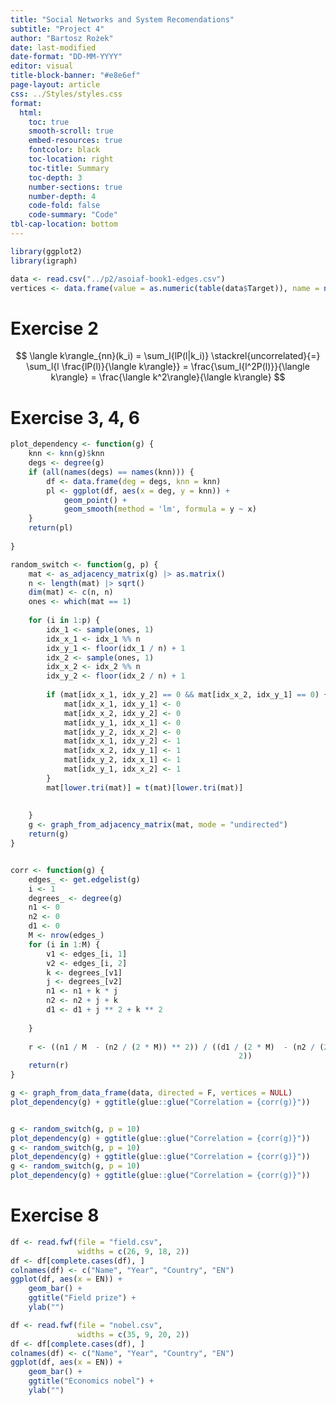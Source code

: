 ```yaml
---
title: "Social Networks and System Recomendations"
subtitle: "Project 4"
author: "Bartosz Rożek"
date: last-modified
date-format: "DD-MM-YYYY"
editor: visual
title-block-banner: "#e8e6ef"
page-layout: article
css: ../Styles/styles.css
format: 
  html:
    toc: true
    smooth-scroll: true
    embed-resources: true
    fontcolor: black
    toc-location: right
    toc-title: Summary
    toc-depth: 3
    number-sections: true
    number-depth: 4
    code-fold: false
    code-summary: "Code"
tbl-cap-location: bottom
---
```


```r
library(ggplot2)
library(igraph)
```


```r
data <- read.csv("../p2/asoiaf-book1-edges.csv")
vertices <- data.frame(value = as.numeric(table(data$Target)), name = names(table(data$Target)))
```

# Exercise 2 

$$
\langle k\rangle_{nn}(k_i) = \sum_l{lP(l|k_i)} \stackrel{uncorrelated}{=} 
\sum_l{l \frac{lP(l)}{\langle k\rangle}} =
\frac{\sum_l{l^2P(l)}}{\langle k\rangle} =
\frac{\langle k^2\rangle}{\langle k\rangle}
$$



# Exercise 3, 4, 6

```r

plot_dependency <- function(g) {
    knn <- knn(g)$knn
    degs <- degree(g)
    if (all(names(degs) == names(knn))) {
        df <- data.frame(deg = degs, knn = knn)
        pl <- ggplot(df, aes(x = deg, y = knn)) +
            geom_point() +
            geom_smooth(method = 'lm', formula = y ~ x)
    }
    return(pl)
    
}

random_switch <- function(g, p) {
    mat <- as_adjacency_matrix(g) |> as.matrix()
    n <- length(mat) |> sqrt()
    dim(mat) <- c(n, n)
    ones <- which(mat == 1)
    
    for (i in 1:p) {
        idx_1 <- sample(ones, 1)
        idx_x_1 <- idx_1 %% n
        idx_y_1 <- floor(idx_1 / n) + 1
        idx_2 <- sample(ones, 1)
        idx_x_2 <- idx_2 %% n
        idx_y_2 <- floor(idx_2 / n) + 1
        
        if (mat[idx_x_1, idx_y_2] == 0 && mat[idx_x_2, idx_y_1] == 0) {
            mat[idx_x_1, idx_y_1] <- 0
            mat[idx_x_2, idx_y_2] <- 0
            mat[idx_y_1, idx_x_1] <- 0
            mat[idx_y_2, idx_x_2] <- 0
            mat[idx_x_1, idx_y_2] <- 1
            mat[idx_x_2, idx_y_1] <- 1
            mat[idx_y_2, idx_x_1] <- 1
            mat[idx_y_1, idx_x_2] <- 1
        }
        mat[lower.tri(mat)] = t(mat)[lower.tri(mat)]
        
        
    }
    g <- graph_from_adjacency_matrix(mat, mode = "undirected")
    return(g)
}


corr <- function(g) {
    edges_ <- get.edgelist(g)
    i <- 1
    degrees_ <- degree(g)
    n1 <- 0
    n2 <- 0
    d1 <- 0
    M <- nrow(edges_)
    for (i in 1:M) {
        v1 <- edges_[i, 1]
        v2 <- edges_[i, 2]
        k <- degrees_[v1]
        j <- degrees_[v2]
        n1 <- n1 + k * j
        n2 <- n2 + j + k
        d1 <- d1 + j ** 2 + k ** 2
        
    }
    
    r <- ((n1 / M  - (n2 / (2 * M)) ** 2)) / ((d1 / (2 * M)  - (n2 / (2 * M)) **
                                                   2))
    return(r)
}


```

```r


g <- graph_from_data_frame(data, directed = F, vertices = NULL)
plot_dependency(g) + ggtitle(glue::glue("Correlation = {corr(g)}"))


g <- random_switch(g, p = 10)
plot_dependency(g) + ggtitle(glue::glue("Correlation = {corr(g)}"))
g <- random_switch(g, p = 10)
plot_dependency(g) + ggtitle(glue::glue("Correlation = {corr(g)}"))
g <- random_switch(g, p = 10)
plot_dependency(g) + ggtitle(glue::glue("Correlation = {corr(g)}"))
```

# Exercise 8

```r

df <- read.fwf(file = "field.csv",
               widths = c(26, 9, 18, 2))
df <- df[complete.cases(df), ]
colnames(df) <- c("Name", "Year", "Country", "EN")
ggplot(df, aes(x = EN)) +
    geom_bar() +
    ggtitle("Field prize") +
    ylab("")

df <- read.fwf(file = "nobel.csv",
               widths = c(35, 9, 20, 2))
df <- df[complete.cases(df), ]
colnames(df) <- c("Name", "Year", "Country", "EN")
ggplot(df, aes(x = EN)) +
    geom_bar() +
    ggtitle("Economics nobel") +
    ylab("")




```

